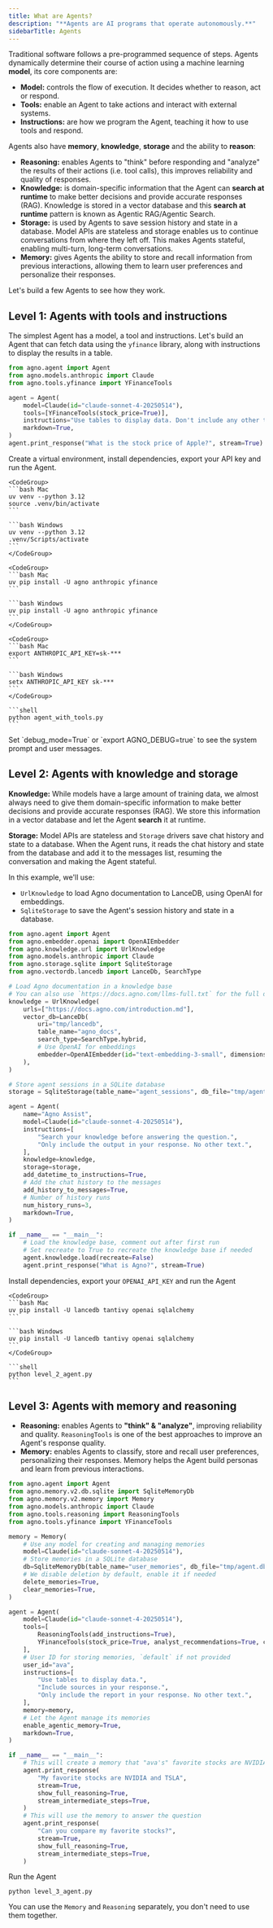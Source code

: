 ```yaml
---
title: What are Agents?
description: "**Agents are AI programs that operate autonomously.**"
sidebarTitle: Agents
---
```


Traditional software follows a pre-programmed sequence of steps. Agents dynamically determine their course of action using a machine learning **model**, its core components are:

- **Model:** controls the flow of execution. It decides whether to reason, act or respond.
- **Tools:** enable an Agent to take actions and interact with external systems.
- **Instructions:** are how we program the Agent, teaching it how to use tools and respond.

Agents also have **memory**, **knowledge**, **storage** and the ability to **reason**:

- **Reasoning:** enables Agents to "think" before responding and "analyze" the results of their actions (i.e. tool calls), this improves reliability and quality of responses.
- **Knowledge:** is domain-specific information that the Agent can **search at runtime** to make better decisions and provide accurate responses (RAG). Knowledge is stored in a vector database and this **search at runtime** pattern is known as Agentic RAG/Agentic Search.
- **Storage:** is used by Agents to save session history and state in a database. Model APIs are stateless and storage enables us to continue conversations from where they left off. This makes Agents stateful, enabling multi-turn, long-term conversations.
- **Memory:** gives Agents the ability to store and recall information from previous interactions, allowing them to learn user preferences and personalize their responses.

<Check>Let's build a few Agents to see how they work.</Check>

## Level 1: Agents with tools and instructions

The simplest Agent has a model, a tool and instructions. Let's build an Agent that can fetch data using the `yfinance` library, along with instructions to display the results in a table.

```python level_1_agent.py
from agno.agent import Agent
from agno.models.anthropic import Claude
from agno.tools.yfinance import YFinanceTools

agent = Agent(
    model=Claude(id="claude-sonnet-4-20250514"),
    tools=[YFinanceTools(stock_price=True)],
    instructions="Use tables to display data. Don't include any other text.",
    markdown=True,
)
agent.print_response("What is the stock price of Apple?", stream=True)
```

Create a virtual environment, install dependencies, export your API key and run the Agent.

<Steps>
  <Step title="Setup your virtual environment">

    <CodeGroup>
    ```bash Mac
    uv venv --python 3.12
    source .venv/bin/activate
    ```

    ```bash Windows
    uv venv --python 3.12
    .venv/Scripts/activate
    ```
    </CodeGroup>

  </Step>
  <Step title="Install dependencies">

    <CodeGroup>
    ```bash Mac
    uv pip install -U agno anthropic yfinance
    ```

    ```bash Windows
    uv pip install -U agno anthropic yfinance
    ```
    </CodeGroup>

  </Step>
  <Step title="Export your Anthropic key">

    <CodeGroup>
    ```bash Mac
    export ANTHROPIC_API_KEY=sk-***
    ```

    ```bash Windows
    setx ANTHROPIC_API_KEY sk-***
    ```
    </CodeGroup>

  </Step>
  <Step title="Run the agent">

    ```shell
    python agent_with_tools.py
    ```

  </Step>
</Steps>

<Note>
Set `debug_mode=True` or `export AGNO_DEBUG=true` to see the system prompt and user messages.
</Note>

## Level 2: Agents with knowledge and storage

**Knowledge:** While models have a large amount of training data, we almost always need to give them domain-specific information to make better decisions and provide accurate responses (RAG). We store this information in a vector database and let the Agent **search** it at runtime.

**Storage:** Model APIs are stateless and `Storage` drivers save chat history and state to a database. When the Agent runs, it reads the chat history and state from the database and add it to the messages list, resuming the conversation and making the Agent stateful.

In this example, we'll use:
- `UrlKnowledge` to load Agno documentation to LanceDB, using OpenAI for embeddings.
- `SqliteStorage` to save the Agent's session history and state in a database.

```python level_2_agent.py
from agno.agent import Agent
from agno.embedder.openai import OpenAIEmbedder
from agno.knowledge.url import UrlKnowledge
from agno.models.anthropic import Claude
from agno.storage.sqlite import SqliteStorage
from agno.vectordb.lancedb import LanceDb, SearchType

# Load Agno documentation in a knowledge base
# You can also use `https://docs.agno.com/llms-full.txt` for the full documentation
knowledge = UrlKnowledge(
    urls=["https://docs.agno.com/introduction.md"],
    vector_db=LanceDb(
        uri="tmp/lancedb",
        table_name="agno_docs",
        search_type=SearchType.hybrid,
        # Use OpenAI for embeddings
        embedder=OpenAIEmbedder(id="text-embedding-3-small", dimensions=1536),
    ),
)

# Store agent sessions in a SQLite database
storage = SqliteStorage(table_name="agent_sessions", db_file="tmp/agent.db")

agent = Agent(
    name="Agno Assist",
    model=Claude(id="claude-sonnet-4-20250514"),
    instructions=[
        "Search your knowledge before answering the question.",
        "Only include the output in your response. No other text.",
    ],
    knowledge=knowledge,
    storage=storage,
    add_datetime_to_instructions=True,
    # Add the chat history to the messages
    add_history_to_messages=True,
    # Number of history runs
    num_history_runs=3,
    markdown=True,
)

if __name__ == "__main__":
    # Load the knowledge base, comment out after first run
    # Set recreate to True to recreate the knowledge base if needed
    agent.knowledge.load(recreate=False)
    agent.print_response("What is Agno?", stream=True)
```

Install dependencies, export your `OPENAI_API_KEY` and run the Agent

<Steps>
  <Step title="Install new dependencies">

    <CodeGroup>
    ```bash Mac
    uv pip install -U lancedb tantivy openai sqlalchemy
    ```

    ```bash Windows
    uv pip install -U lancedb tantivy openai sqlalchemy
    ```
    </CodeGroup>

  </Step>
  <Step title="Run the agent">

    ```shell
    python level_2_agent.py
    ```

  </Step>
</Steps>

## Level 3: Agents with memory and reasoning

- **Reasoning:** enables Agents to **"think" & "analyze"**, improving reliability and quality. `ReasoningTools` is one of the best approaches to improve an Agent's response quality.
- **Memory:** enables Agents to classify, store and recall user preferences, personalizing their responses. Memory helps the Agent build personas and learn from previous interactions.

```python level_3_agent.py
from agno.agent import Agent
from agno.memory.v2.db.sqlite import SqliteMemoryDb
from agno.memory.v2.memory import Memory
from agno.models.anthropic import Claude
from agno.tools.reasoning import ReasoningTools
from agno.tools.yfinance import YFinanceTools

memory = Memory(
    # Use any model for creating and managing memories
    model=Claude(id="claude-sonnet-4-20250514"),
    # Store memories in a SQLite database
    db=SqliteMemoryDb(table_name="user_memories", db_file="tmp/agent.db"),
    # We disable deletion by default, enable it if needed
    delete_memories=True,
    clear_memories=True,
)

agent = Agent(
    model=Claude(id="claude-sonnet-4-20250514"),
    tools=[
        ReasoningTools(add_instructions=True),
        YFinanceTools(stock_price=True, analyst_recommendations=True, company_info=True, company_news=True),
    ],
    # User ID for storing memories, `default` if not provided
    user_id="ava",
    instructions=[
        "Use tables to display data.",
        "Include sources in your response.",
        "Only include the report in your response. No other text.",
    ],
    memory=memory,
    # Let the Agent manage its memories
    enable_agentic_memory=True,
    markdown=True,
)

if __name__ == "__main__":
    # This will create a memory that "ava's" favorite stocks are NVIDIA and TSLA
    agent.print_response(
        "My favorite stocks are NVIDIA and TSLA",
        stream=True,
        show_full_reasoning=True,
        stream_intermediate_steps=True,
    )
    # This will use the memory to answer the question
    agent.print_response(
        "Can you compare my favorite stocks?",
        stream=True,
        show_full_reasoning=True,
        stream_intermediate_steps=True,
    )
```

Run the Agent

```shell
python level_3_agent.py
```

<Tip>You can use the `Memory` and `Reasoning` separately, you don't need to use them together.</Tip>
